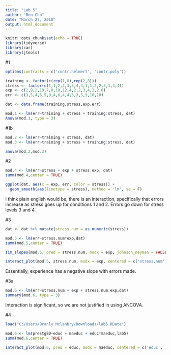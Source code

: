 ```yaml
---
title: "Lab 5"
author: "Ben Chu"
date: "March 27, 2018"
output: html_document
---
```


```r
knitr::opts_chunk$set(echo = TRUE)
library(tidyverse)
library(car)
library(jtools)
```

#1
```r
options(contrasts = c('contr.helmert', 'contr.poly'))

training <- factor(c(rep(1,8),rep(2,8)))
stress <- factor(c(1,1,2,2,3,3,4,4,1,1,2,2,3,3,4,4))
exp <- c(2,9,2,19,7,0,10,12,4,2,2,3,4,2,2,0)
err <- c(3,5,4,6,5,9,4,6,4,4,5,3,5,5,10,10)

dat <- data.frame(training,stress,exp,err)

mod.1 <- lm(err~training + stress + training:stress, dat)
Anova(mod.1, type = 3)

```
#1b
```r
mod.2 <- lm(err~training + stress, dat)
mod.3 <- lm(err~training + stress + training:stress, dat)

anova(mod.2,mod.3)
```
#2
```r
mod.4 <- lm(err~stress + exp + stress:exp, dat)
summ(mod.4,center = TRUE)

ggplot(dat, aes(x = exp, err, color = stress)) +
  geom_smooth(aes(linetype = stress), method = 'lm', se = F)
```


I think plain english would be, there is an interaction, specifically that errors increase as stress goes up for conditions 1 and 2. Errors go down for stress levels 3 and 4.

#3
```r
dat <- dat %>% mutate(stress.num = as.numeric(stress))

mod.5 <- lm(err~stress.num*exp,dat)
summ(mod.5,center = TRUE)

sim_slopes(mod.5, pred = stress.num, modx = exp, johnson_neyman = FALSE, cond.int = TRUE, centered = c('stress.num', 'exp'))

interact_plot(mod.5, stress.num, modx = exp, centered = c('stress.num', 'exp'), plot.points = TRUE) 
```


Essentially, experience has a negative slope with errors made.

#3a
```r
mod.6 <- lm(err~stress.num + exp + stress.num:exp,dat)
summary(mod.6, type = 3)
```
Interaction is significant, so we are not justified in using ANCOVA.

#4
```r
load("C:/Users/Branly Mclanbry/Downloads/lab5.RData")

mod.6 <- lm(prestg80~educ + maeduc + educ*maeduc,lab5)
summ(mod.6,center = TRUE)

interact_plot(mod.6, pred = educ, modx = maeduc, centered = c('educ', 'maeduc'))

```






























